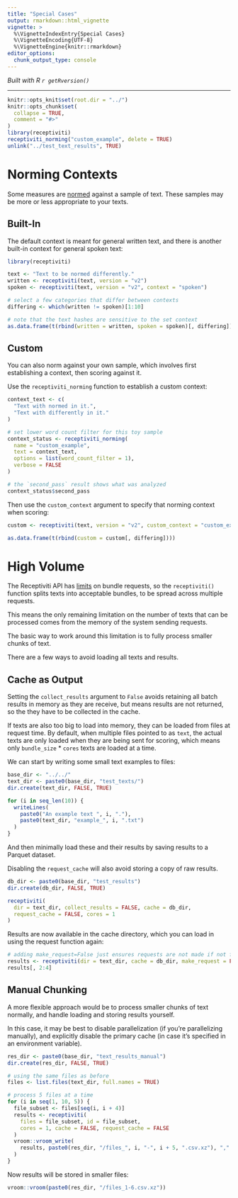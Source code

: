 ```yaml
---
title: "Special Cases"
output: rmarkdown::html_vignette
vignette: >
  %\VignetteIndexEntry{Special Cases}
  %\VignetteEncoding{UTF-8}
  %\VignetteEngine{knitr::rmarkdown}
editor_options: 
  chunk_output_type: console
---
```


*Built with R 
`r getRversion()`*

***

```r
knitr::opts_knit$set(root.dir = "../")
knitr::opts_chunk$set(
  collapse = TRUE,
  comment = "#>"
)
library(receptiviti)
receptiviti_norming("custom_example", delete = TRUE)
unlink("../test_text_results", TRUE)
```

# Norming Contexts

Some measures are <a href="https://docs.receptiviti.com/the-receptiviti-api/normed-vs-dictionary-counted-measures" rel="noreferrer" target="_blank">normed</a> against a sample of text.
These samples may be more or less appropriate to your texts.

## Built-In

The default context is meant for general written text, and there is another built-in context for general spoken text:
```r
library(receptiviti)

text <- "Text to be normed differently."
written <- receptiviti(text, version = "v2")
spoken <- receptiviti(text, version = "v2", context = "spoken")

# select a few categories that differ between contexts
differing <- which(written != spoken)[1:10]

# note that the text hashes are sensitive to the set context
as.data.frame(t(rbind(written = written, spoken = spoken)[, differing]))
```

## Custom

You can also norm against your own sample, which involves first establishing a context,
then scoring against it.

Use the `receptiviti_norming` function to establish a custom context:
```r
context_text <- c(
  "Text with normed in it.",
  "Text with differently in it."
)

# set lower word count filter for this toy sample
context_status <- receptiviti_norming(
  name = "custom_example",
  text = context_text,
  options = list(word_count_filter = 1),
  verbose = FALSE
)

# the `second_pass` result shows what was analyzed
context_status$second_pass
```

Then use the `custom_context` argument to specify that norming context when scoring:
```r
custom <- receptiviti(text, version = "v2", custom_context = "custom_example")

as.data.frame(t(rbind(custom = custom[, differing])))
```

# High Volume

The Receptiviti API has <a href="https://docs.receptiviti.com/api-reference/framework-bulk" rel="noreferrer" target="_blank">limits</a>
on bundle requests, so the `receptiviti()` function splits texts into acceptable bundles, to be spread across multiple requests.

This means the only remaining limitation on the number of texts that can be processed comes
from the memory of the system sending requests.

The basic way to work around this limitation is to fully process smaller chunks of text.

There are a few ways to avoid loading all texts and results.

## Cache as Output

Setting the `collect_results` argument to `False` avoids retaining all batch results in memory as they are receive, but means
results are not returned, so the they have to be collected in the cache.

If texts are also too big to load into memory, they can be loaded from files at request time.
By default, when multiple files pointed to as `text`, the actual texts are only loaded when they are being sent for scoring,
which means only `bundle_size` \* `cores` texts are loaded at a time.

We can start by writing some small text examples to files:

```r
base_dir <- "../../"
text_dir <- paste0(base_dir, "test_texts/")
dir.create(text_dir, FALSE, TRUE)

for (i in seq_len(10)) {
  writeLines(
    paste0("An example text ", i, "."),
    paste0(text_dir, "example_", i, ".txt")
  )
}
```

And then minimally load these and their results by saving results to a Parquet dataset.

Disabling the `request_cache` will also avoid storing a copy of raw results.

```r
db_dir <- paste0(base_dir, "test_results")
dir.create(db_dir, FALSE, TRUE)

receptiviti(
  dir = text_dir, collect_results = FALSE, cache = db_dir,
  request_cache = FALSE, cores = 1
)
```

Results are now available in the cache directory, which you can load in using the request function again:

```r
# adding make_request=False just ensures requests are not made if not found
results <- receptiviti(dir = text_dir, cache = db_dir, make_request = FALSE)
results[, 2:4]
```

## Manual Chunking

A more flexible approach would be to process smaller chunks of text normally, and handle loading and storing results yourself.

In this case, it may be best to disable parallelization (if you're parallelizing manually),
and explicitly disable the primary cache (in case it's specified in an environment variable).

```r
res_dir <- paste0(base_dir, "text_results_manual")
dir.create(res_dir, FALSE, TRUE)

# using the same files as before
files <- list.files(text_dir, full.names = TRUE)

# process 5 files at a time
for (i in seq(1, 10, 5)) {
  file_subset <- files[seq(i, i + 4)]
  results <- receptiviti(
    files = file_subset, id = file_subset,
    cores = 1, cache = FALSE, request_cache = FALSE
  )
  vroom::vroom_write(
    results, paste0(res_dir, "/files_", i, "-", i + 5, ".csv.xz"), ","
  )
}
```

Now results will be stored in smaller files:

```r
vroom::vroom(paste0(res_dir, "/files_1-6.csv.xz"))
```
